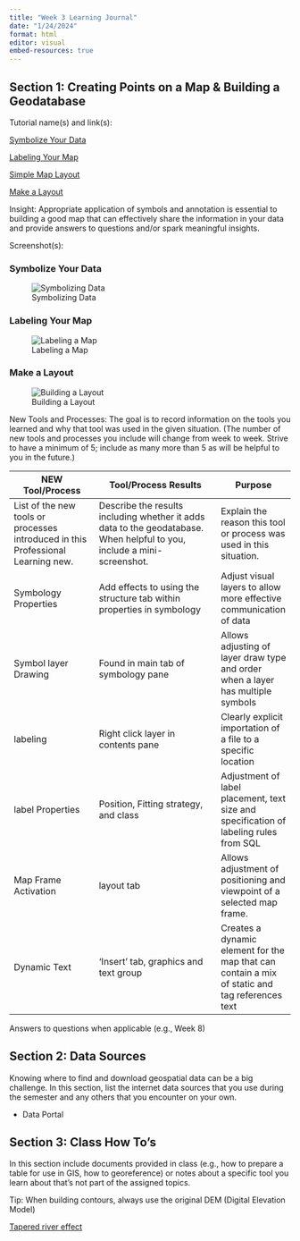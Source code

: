 ```yaml
---
title: "Week 3 Learning Journal"
date: "1/24/2024"
format: html
editor: visual
embed-resources: true
---
```


## Section 1: Creating Points on a Map & Building a Geodatabase

Tutorial name(s) and link(s):

[Symbolize Your Data](https://pro.arcgis.com/en/pro-app/latest/get-started/symbolize-your-data.htm)

[Labeling Your Map](https://pro.arcgis.com/en/pro-app/get-started/label-your-map.htm)

[Simple Map Layout](https://www.youtube.com/watch?v=G-a4Qowfi0o)

[Make a Layout](https://pro.arcgis.com/en/pro-app/latest/get-started/add-maps-to-a-layout.htm)

Insight: Appropriate application of symbols and annotation is essential to building a good map that can effectively share the information in your data and provide answers to questions and/or spark meaningful insights.

Screenshot(s):

### Symbolize Your Data

![Symbolizing Data](images/SymbolizeYourData.png)

### Labeling Your Map

![Labeling a Map](images/LabelYourMap.png)

### Make a Layout

![Building a Layout](images/Layouts.png)

New Tools and Processes: The goal is to record information on the tools you learned and why that tool was used in the given situation. (The number of new tools and processes you include will change from week to week. Strive to have a minimum of 5; include as many more than 5 as will be helpful to you in the future.)

| NEW Tool/Process                                                                 | Tool/Process Results                                                                                                    | Purpose                                                                                        |
|----------------------|-------------------------------|-------------------|
| List of the new tools or processes introduced in this Professional Learning new. | Describe the results including whether it adds data to the geodatabase. When helpful to you, include a mini-screenshot. | Explain the reason this tool or process was used in this situation.                            |
| Symbology Properties                                                             | Add effects to using the structure tab within properties in symbology                                                   | Adjust visual layers to allow more effective communication of data                             |
| Symbol layer Drawing                                                             | Found in main tab of symbology pane                                                                                     | Allows adjusting of layer draw type and order when a layer has multiple symbols                |
| labeling                                                                         | Right click layer in contents pane                                                                                      | Clearly explicit importation of a file to a specific location                                  |
| label Properties                                                                 | Position, Fitting strategy, and class                                                                                   | Adjustment of label placement, text size and specification of labeling rules from SQL          |
| Map Frame Activation                                                             | layout tab                                                                                                              | Allows adjustment of positioning and viewpoint of a selected map frame.                        |
| Dynamic Text                                                                     | 'Insert' tab, graphics and text group                                                                                   | Creates a dynamic element for the map that can contain a mix of static and tag references text |

Answers to questions when applicable (e.g., Week 8)

## Section 2: Data Sources

Knowing where to find and download geospatial data can be a big challenge. In this section, list the internet data sources that you use during the semester and any others that you encounter on your own.

-   Data Portal

## Section 3: Class How To's

In this section include documents provided in class (e.g., how to prepare a table for use in GIS, how to georeference) or notes about a specific tool you learn about that's not part of the assigned topics.

Tip: When building contours, always use the original DEM (Digital Elevation Model)

[Tapered river effect](https://www.youtube.com/watch?v=IK3HxTFvnqA)
